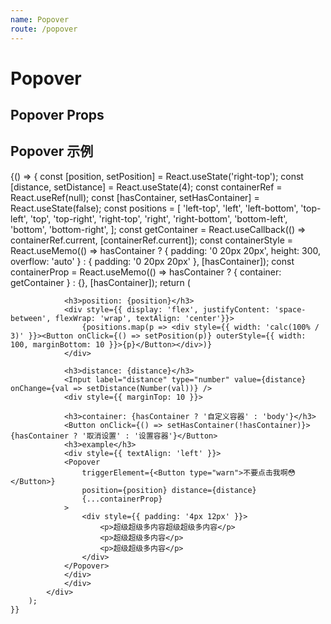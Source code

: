 ```yaml
---
name: Popover
route: /popover
---
```



# Popover

## Popover Props

<Props of={Popover} />

## Popover 示例
<Playground>
    {() => {
        const [position, setPosition] = React.useState('right-top');
        const [distance, setDistance] = React.useState(4);
        const containerRef = React.useRef(null);
        const [hasContainer, setHasContainer] = React.useState(false);
        const positions = [
            'left-top',
            'left',
            'left-bottom',
            'top-left',
            'top',
            'top-right',
            'right-top',
            'right',
            'right-bottom',
            'bottom-left',
            'bottom',
            'bottom-right',
        ];
        const getContainer = React.useCallback(() => containerRef.current, [containerRef.current]);
        const containerStyle = React.useMemo(() => hasContainer ? { padding: '0 20px 20px', height: 300, overflow: 'auto' } : { padding: '0 20px 20px' }, [hasContainer]);
        const containerProp = React.useMemo(() => hasContainer ? { container: getContainer } : {}, [hasContainer]);
        return (
            <div style={containerStyle} ref={containerRef}>
                
                <h3>position: {position}</h3>
                <div style={{ display: 'flex', justifyContent: 'space-between', flexWrap: 'wrap', textAlign: 'center'}}>
                    {positions.map(p => <div style={{ width: 'calc(100% / 3)' }}><Button onClick={() => setPosition(p)} outerStyle={{ width: 100, marginBottom: 10 }}>{p}</Button></div>)}
                </div>
                
                <h3>distance: {distance}</h3>
                <Input label="distance" type="number" value={distance} onChange={val => setDistance(Number(val))} />
                <div style={{ marginTop: 10 }}>
                
                <h3>container: {hasContainer ? '自定义容器' : 'body'}</h3>
                <Button onClick={() => setHasContainer(!hasContainer)}>{hasContainer ? '取消设置' : '设置容器'}</Button>
                <h3>example</h3>
                <div style={{ textAlign: 'left' }}>
                <Popover
                    triggerElement={<Button type="warn">不要点击我啊😳</Button>}
                    position={position} distance={distance}
                    {...containerProp}
                >
                    <div style={{ padding: '4px 12px' }}>
                        <p>超级超级多内容超级超级多内容</p>
                        <p>超级超级多内容</p>
                        <p>超级超级多内容</p>
                    </div>
                </Popover>
                </div>
                </div>
            </div>
        );
    }}
</Playground>